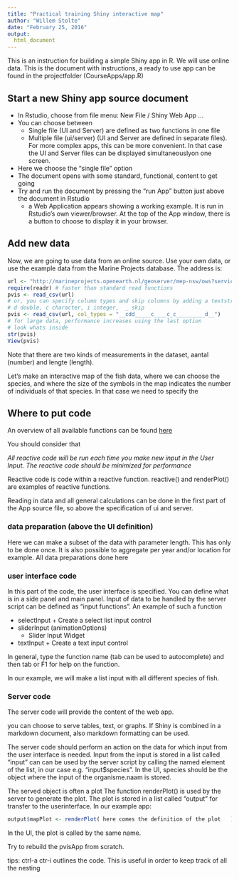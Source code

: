 ```yaml
---
title: "Practical training Shiny interactive map"
author: "Willem Stolte"
date: "February 25, 2016"
output: 
  html_document
---
```


This is an instruction for building a simple Shiny app in R. We will use online data. This is the document with instructions, a ready to use app can be found in the projectfolder (CourseApps/app.R)

## Start a new Shiny app source document

* In Rstudio, choose from file menu: New File / Shiny Web App ...
* You can choose between 
    + Single file (UI and Server) are defined as two functions in one file
    + Multiple file (ui/server) (UI and Server are defined in separate files). For more complex apps, this can be more convenient. In that case the UI and Server files can be displayed simultaneouslyon one screen.
* Here we choose the "single file" option
* The document opens with some standard, functional, content to get going
* Try and run the document by pressing the "run App" button just above the document in Rstudio
    + a Web Application appears showing a working example. It is run in Rstudio's own viewer/browser. At the top of the App window, there is a button to choose to display it in your browser. 
    
## Add new data
Now, we are going to use data from an online source. 
Use your own data, or use the example data from the Marine Projects database. 
The address is:
```r
url <- "http://marineprojects.openearth.nl/geoserver/mep-nsw/ows?service=WFS&version=1.0.0&request=GetFeature&typeName=mep-nsw:mep-nsw_pvis&outputFormat=csv"
require(readr) # faster than standard read functions
pvis <- read_csv(url)
# or, you can specify column types and skip columns by adding a textstring
# d double, c character, i integer,  _ skip
pvis <- read_csv(url, col_types = "__cdd_____c____c_c_________d__")
# for large data, performance increases using the last option
# look whats inside
str(pvis)
View(pvis)
```

Note that there are two kinds of measurements in the dataset, aantal (number) and lengte (length). 

Let's make an interactive map of the fish data, where we can choose the species, and where the size of the symbols in the map indicates the number of individuals of that species. In that case we need to specify the 

## Where to put code

An overview of all available functions can be found [here](http://shiny.rstudio.com/reference/shiny/latest/)

You should consider that

*All reactive code will be run each time you make new input in the User Input. The reactive code should be minimized for performance*

Reactive code is code within a reactive function. reactive() and renderPlot() are examples of reactive functions.

Reading in data and all general calculations can be done in the first part of the App source file, so above the specification of ui and server. 

### data preparation (above the UI definition)

Here we can make a subset of the data with parameter length. This has only to be done once.
It is also possible to aggregate per year and/or location for example. All data preparations done here

### user interface code

In this part of the code, the user interface is specified. You can define what is in a side panel and main panel. Input of data to be handled by the server script can be defined as "input functions". An example of such a function 

* selectInput
	  + Create a select list input control
* sliderInput (animationOptions)
    + Slider Input Widget
* textInput
	  + Create a text input control

In general, type the function name (tab can be used to autocomplete) and then tab or F1 for help on the function. 

In our example, we will make a list input with all different species of fish. 


### Server code

The server code will provide the content of the web app. 

you can choose to serve tables, text, or graphs. If Shiny is combined in a markdown document, also markdown formatting can be used. 

The server code should perform an action on the data for which input from the user interface is needed. Input from the input is stored in a list called "input" can can be used by the server script by calling the named element of the list, in our case e.g. "input$species". In the UI, species should be the object where the input of the organisme.naam is stored. 

The served object is often a plot
The function renderPlot() is used by the server to generate the plot. 
The plot is stored in a list called "output" for transfer to the userinterface. In our example app:
```r

output$mapPlot <- renderPlot( here comes the definition of the plot   )

```

In the UI, the plot is called by the same name. 

Try to rebuild the pvisApp from scratch. 

tips:
ctrl-a ctr-i outlines the code. This is useful in order to keep track of all the nesting













